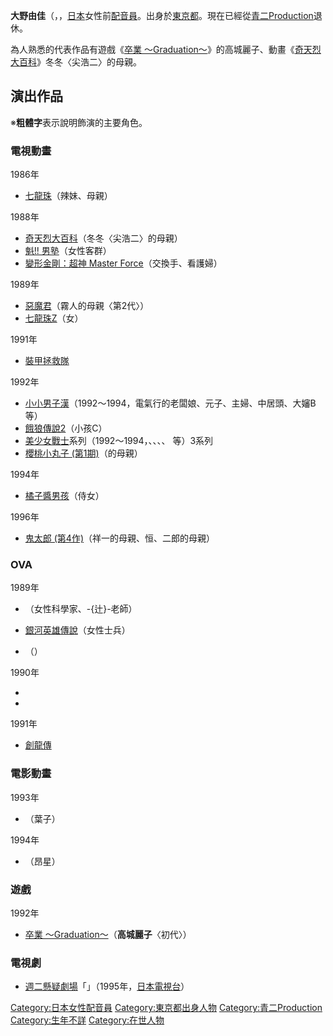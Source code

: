 {{multiple issues|
{{Notability Unreferenced|time=2016-08-06T10:51:16+00:00}}
{{Primarysources|time=2016-08-06T10:51:16+00:00}}
{{unreferenced|time=2016-08-06T10:51:16+00:00}}	
}}
{{noteTA|G1=Anime}}
{{配音員
|姓名= 大野由佳
|圖片= 
|尺寸= 
|替代= 
|簡介= 
|本名= 
|外文名= 
|外文= 
|羅馬拼音= 
|英文名= 
|暱稱= 
|藝名= 
|國籍= 
|籍貫= 
|出生地= 
|出身地= {{JPN}}[[東京都|東京都]]
|死歿地= 
|出生名= 
|生年= 
|生月= 5
|生日= 25
|歿年= 
|歿月= 
|歿日= 
|血型= 
|配演語言= 
|教育程度= 
|母校= 
|所屬= [[青二製作|青二Production]]（最終）
|宗教信仰= 
|配偶= 
|活躍年代= 1980年代－1990年代
|出道作= 
|代表作= '''動畫'''<br />冬冬〈尖浩二〉的母親<br />（[[奇天烈大百科|奇天烈大百科]]）<hr />'''遊戲'''<br />高城麗子<br />（[[卒業三部曲|卒業 ～Graduation～]]）
|網站= 
|其他= 
|module= {{japanese|embed=yes|大野 由佳|おおの ゆか|Ōno Yuka}}
}}
'''大野由佳'''（{{lang-ja|大野由佳}}，{{bd||5月25日||}}，[[日本|日本]]女性前[[配音員|配音員]]。出身於[[東京都|東京都]]。現在已經從[[青二製作|青二Production]]退休。

為人熟悉的代表作品有遊戲《[[卒業三部曲|卒業 ～Graduation～]]》的高城麗子、動畫《[[奇天烈大百科|奇天烈大百科]]》冬冬〈尖浩二〉的母親。

== 演出作品 ==
※'''粗體字'''表示說明飾演的主要角色。
=== 電視動畫 ===
; 1986年
* [[七龍珠_(動畫)|七龍珠]]（辣妹、母親）

; 1988年
* [[奇天烈大百科|奇天烈大百科]]（冬冬〈尖浩二〉的母親）
* [[魁！！男塾|魁!! 男塾]]（女性客群）
* [[變形金剛：超神_Master_Force|變形金剛：超神 Master Force]]（交換手、看護婦）

; 1989年
* [[靈幻小子|惡魔君]]（霧人的母親〈第2代〉）
* [[七龍珠Z|七龍珠Z]]（女）

; 1991年
* [[裝甲拯救隊|裝甲拯救隊]]

; 1992年
* [[小小男子漢|小小男子漢]]（1992～1994，電氣行的老闆娘、元子、主婦、中居頭、大嬸B 等）
* [[餓狼傳說2|餓狼傳說2]]（小孩C）
* [[美少女戰士|美少女戰士]]系列（1992～1994，{{lang|ja|キャメラン}}、{{lang|ja|ポルクス}}、{{lang|ja|ミノタロン}}、{{lang|ja|アマテラス}}、{{lang|ja|ジャーマネン}} 等）3系列
* [[櫻桃小丸子|櫻桃小丸子 (第1期)]]（{{lang|ja|ヨッちゃん}}的母親）

; 1994年
* [[橘子醬男孩|橘子醬男孩]]（侍女）

; 1996年
* [[鬼太郎|鬼太郎 (第4作)]]（祥一的母親、恒、二郎的母親）

=== OVA ===
; 1989年
* {{link-ja|紅牙|紅い牙|紅牙 Blue Sonnet}}（女性科學家、-{辻}-老師）
* [[銀河英雄傳說|銀河英雄傳說]]（女性士兵）
* {{lang|ja|{{link-ja|左のオクロック!!|左のオクロック!!}}}}（{{lang|ja|ばあや}}）
; 1990年
* {{link-ja|信箱中的明天|ポストの中の明日}}
* {{link-ja|八神君的家庭事情|八神くんの家庭の事情}}
; 1991年
* [[創龍傳|創龍傳]]

=== 電影動畫 ===
; 1993年
* {{link-ja|星星的軌道|お星さまのレール}}（葉子）
; 1994年
* {{link-ja|莉卡娃娃|リカちゃん|莉卡娃娃：莉卡與山貓的星星之旅}}（昂星）

=== 遊戲 ===
; 1992年
* [[卒業三部曲|卒業 ～Graduation～]]（'''高城麗子'''〈初代〉）

=== 電視劇 ===
* [[週二懸疑劇場|週二懸疑劇場]]「{{link-ja|偵訊室 (電視劇)|取調室 (テレビドラマ)|偵訊室}}」（1995年，[[日本電視台|日本電視台]]）

{{DEFAULTSORT:Ohno Yuka}}
[[Category:日本女性配音員|Category:日本女性配音員]]
[[Category:東京都出身人物|Category:東京都出身人物]]
[[Category:青二Production|Category:青二Production]]
[[Category:生年不詳|Category:生年不詳]]
[[Category:在世人物|Category:在世人物]]